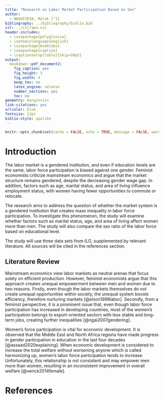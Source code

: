 ```yaml
---
title: "Research on Labor Market Participation Based on Sex"
author: 
  - NAGHIYEVA, Malak [^1]
bibliography: ../bibliography/biblio.bib
csl: ../csl/apa.csl
header-includes:
  - \usepackage{polyglossia}
  - \setmainlanguage{english}
  - \usepackage{booktabs}
  - \usepackage{caption} 
  - \captionsetup[table]{skip=10pt}
output:
  bookdown::pdf_document2:
    fig_caption: yes
    fig_height: 3
    fig_width: 4
    keep_tex: no
    latex_engine: xelatex
    number_sections: yes
    toc: no
geometry: margin=1in
link-citations: yes
urlcolor: blue
fontsize: 12pt
biblio-style: apalike
---
```

```r
knitr::opts_chunk$set(cache = FALSE, echo = TRUE, message = FALSE, warning = FALSE)
```

<!-- ======================================================================= -->
<!-- ============================== FOOTNOTES ============================== -->
<!-- ======================================================================= -->
[^1]: 20080159, [Github Repo](https://github.com/MelekNaghi/Midterm.git)


# Introduction
The labor market is a gendered institution, and even if education levels are the same, labor force participation is biased against one gender. Feminist economists criticize mainstream economics and argue that the market structure remains gendered, despite the decreasing gender wage gap. In addition, factors such as age, marital status, and area of living influence employment status, with women having fewer opportunities to commute or relocate.

The research aims to address the question of whether the market system is a gendered institution that creates mass inequality in labor force participation. To investigate this phenomenon, the study will examine whether factors such as marital status, age, and area of living affect women more than men. The study will also compare the sex ratio of the labor force based on educational level.

The study will use three data sets from ILO, supplemented by relevant literature. All sources will be cited in the references section.

## Literature Review

Mainstream economics view labor markets as neutral arenas that focus solely on efficient production. However, feminist economists argue that this approach creates unequal empowerment between men and women due to two reasons. Firstly, even though the labor markets themselves do not create unequal opportunities within society, the unequal system boosts efficiency, therefore nurturing markets [@elson1999labor]. Secondly, from a feminist perspective, it is a prominent issue that, even though labor force participation has increased in developing countries, most of the women's participation belongs to export-oriented sectors with less stable and long-term jobs, creating further inequalities [@ngai2007gendering].

Women's force participation is vital for economic development. It is observed that the Middle East and North Africa regions have made progress in gender participation in education in the last four decades [@assaad2020explaining]. When economic development is considered to increase the total welfare without worsening anyone which is called harmonizing up, women's labor force participation tends to increase. Unfortunately, this relationship is not consistent and may empower men more than women, resulting in an inconsistent improvement in overall welfare [@verick2014female].





\newpage
# References {#references}
<div id="refs"></div>



